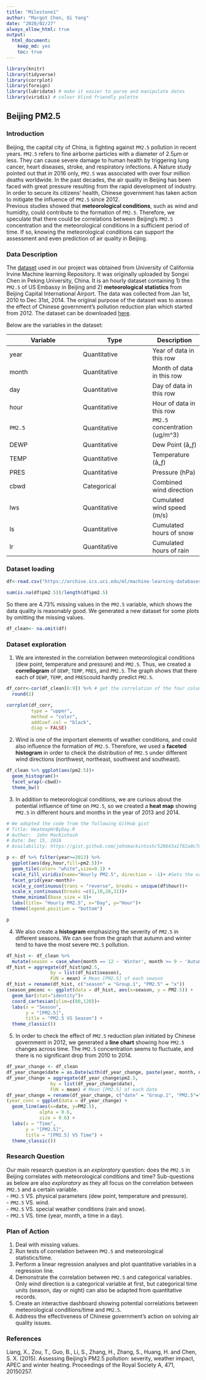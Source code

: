 ```yaml
---
title: "Milestone1"
author: "Margot Chen, Qi Yang"
date: "2020/02/27"
always_allow_html: true
output: 
  html_document:
    keep_md: yes
    toc: true
---
```


```r
library(knitr)
library(tidyverse)
library(corrplot)
library(foreign)
library(lubridate) # make it easier to parse and manipulate dates
library(viridis) # colour blind friendly palette
```

## Beijing PM2.5   
### Introduction  
Beijing, the capital city of China, is fighting against `PM2.5` pollution in recent years. `PM2.5` refers to fine airborne particles with a diameter of 2.5μm or less. They can cause severe damage to human health by triggering lung cancer, heart diseases, stroke, and respiratory infections. A Nature study pointed out that in 2016 only, `PM2.5` was associated with over four million deaths worldwide. In the past decades, the air quality in Beijing has been faced with great pressure resulting from the rapid development of industry. In order to secure its citizens’ health, Chinese government has taken action to mitigate the influence of `PM2.5` since 2012.      
Previous studies showed that __meteorological conditions__, such as wind and humidity, could contribute to the formation of `PM2.5`. Therefore, we speculate that there could be correlations between Beijing’s `PM2.5` concentration and the meteorological conditions in a sufficient period of time. If so, knowing the meteorological conditions can support the assessment and even prediction of air quality in Beijing. 
 
### Data Description  
The [dataset](https://archive.ics.uci.edu/ml/datasets/Beijing+PM2.5+Data#) used in our project was obtained from University of California Irvine Machine learning Repository. It was originally uploaded by Songxi Chen in Peking University, China. It is an hourly dataset containing 1) the `PM2.5` of US Embassy in Beijing and 2) __meteorological statistics__ from Beijing Capital International Airport. The data was collected from Jan 1st, 2010 to Dec 31st, 2014. The original purpose of the dataset was to assess the effect of Chinese government’s pollution reduction plan which started from 2012. The dataset can be downloaded [here](https://archive.ics.uci.edu/ml/machine-learning-databases/00381/PRSA_data_2010.1.1-2014.12.31.csv).     

Below are the variables in the dataset:    

| Variable          | Type             | Description | 
|-------------------|------------------|-------------|
| year              | Quantitative     |Year of data in this row|
| month             | Quantitative     |Month of data in this row|
| day               | Quantitative     |Day of data in this row|
| hour              | Quantitative     |Hour of data in this row|
| `PM2.5`             | Quantitative     |`PM2.5` concentration (ug/m^3)|
| DEWP              | Quantitative     |Dew Point (â„ƒ)|
| TEMP              | Quantitative     |Temperature (â„ƒ)|
| PRES              | Quantitative     |Pressure (hPa)|
| cbwd              | Categorical      |Combined wind direction|
| lws               | Quantitative     |Cumulated wind speed (m/s)|
| ls                | Quantitative     |Cumulated hours of snow|
| lr                | Quantitative     |Cumulated hours of rain|

### Dataset loading

```r
df<-read.csv("https://archive.ics.uci.edu/ml/machine-learning-databases/00381/PRSA_data_2010.1.1-2014.12.31.csv")
```

```r
sum(is.na(df$pm2.5))/length(df$pm2.5)
```

So there are 4.73% missing values in the `PM2.5` variable, which shows the data quality is reasonably good. We generated a new dataset for some plots by omitting the missing values.

```r
df_clean<- na.omit(df)
```

### Dataset exploration   
1.	We are interested in the correlation between meteorological conditions (dew point, temperature and pressure) and `PM2.5`. Thus, we created a __correllogram__ of `DEWP`, `TEMP`, `PRES`, and `PM2.5`. The graph shows that there each of `DEWP`, `TEMP`, and `PRES`could hardly predict `PM2.5`.

```r
df_corr<-cor(df_clean[6:9]) %>% # get the correlation of the four columns DEWP, TEMP, PRES, and PM2.5 against each other.
  round(2)

corrplot(df_corr,
         type = "upper",
         method = "color",
         addCoef.col = "black",
         diag = FALSE)
```

2.	Wind is one of the important elements of weather conditions, and could also influence the formation of `PM2.5`. Therefore, we used a __faceted histogram__ in order to check the distribution of `PM2.5` under different wind directions (northwest, northeast, southwest and southeast).

```r
df_clean %>% ggplot(aes(pm2.5))+
  geom_histogram()+
  facet_wrap(~cbwd)+
  theme_bw()
```


3.	In addition to meteorological conditions, we are curious about the potential influence of time on `PM2.5`, so we created a __heat map__ showing `PM2.5` in different hours and months in the year of 2013 and 2014. 
```r
# We adopted the code from the following GitHub gist
# Title: HeatmapHrByDay.R
# Author:  John MacKintosh
# Date: Dec 15, 2016
# Availability: https://gist.github.com/johnmackintosh/520643a1f82a0c7df00cf949ba98a4e9#file-heatmaphrbyday-r

p <- df %>% filter(year>=2013) %>% 
  ggplot(aes(day,hour,fill=pm2.5))+
  geom_tile(color= "white",size=0.1) +
  scale_fill_viridis(name="Hourly PM2.5", direction = -1)+ #Sets the order of colours in the scale reverse
  facet_grid(year~month)+
  scale_y_continuous(trans = "reverse", breaks = unique(df$hour))+
  scale_x_continuous(breaks =c(1,10,20,31))+
  theme_minimal(base_size = 8)+
  labs(title= "Hourly PM2.5", x="Day", y="Hour")+
  theme(legend.position = "bottom")

p
```

4.	We also create a __histogram__ emphasizing the severity of `PM2.5` in different seasons. We can see from the graph that autumn and winter tend to have the most severe `PM2.5` pollution.    
```r
df_hist <- df_clean %>% 
  mutate(season = case_when(month == 12 ~ 'Winter', month >= 9 ~ 'Autumn', month >= 6 ~ 'Summer', month >= 3 ~ 'Spring',TRUE ~ 'Winter'))  # Group dates to seasons
df_hist = aggregate(df_hist$pm2.5,
                by = list(df_hist$season),
                FUN = mean) # Mean [PM2.5] of each season
df_hist = rename(df_hist, c("season" = "Group.1", "PM2.5" = "x")) 
(season_pmconc <- ggplot(data = df_hist, aes(x=season, y = PM2.5)) +
  geom_bar(stat="identity")+
  coord_cartesian(ylim=c(80,120))+
  labs(x = "Season", 
       y = "[PM2.5]",
       title = "PM2.5 VS Season") +
  theme_classic()) 
```

5.	In order to check the effect of `PM2.5` reduction plan initiated by Chinese government in 2012, we generated a __line chart__ showing how `PM2.5` changes across time. The `PM2.5` concentration seems to fluctuate, and there is no significant drop from 2010 to 2014.     

```r
df_year_change <- df_clean
df_year_change$date = as.Date(with(df_year_change, paste(year, month, day,sep="-")), "%Y-%m-%d") # Combine day, month and year to date
df_year_change = aggregate(df_year_change$pm2.5,
                by = list(df_year_change$date),
                FUN = mean) # Mean [PM2.5] of each date
df_year_change = rename(df_year_change, c("date" = "Group.1", "PM2.5"="x"))
(year_conc = ggplot(data = df_year_change) +
  geom_line(aes(x=date, y=PM2.5), 
            alpha = 0.6,
            size = 0.6) +
  labs(x = "Time", 
       y = "[PM2.5]",
       title = "[PM2.5] VS Time") +
  theme_classic())
```

### Research Question    
Our main research question is an _exploratory_ question: does the `PM2.5` in Beijing correlates with meteorological conditions and time? Sub-questions as below are also _exploratory_ as they all focus on the correlation between `PM2.5` and a certain variable.    
-	`PM2.5` VS. physical parameters (dew point, temperature and pressure).    
-	`PM2.5` VS. wind.     
-	`PM2.5` VS. special weather conditions (rain and snow).     
-	`PM2.5` VS. time (year, month, a time in a day).    

### Plan of Action   
1.	Deal with missing values.
2.	Run tests of correlation between `PM2.5` and meteorological statistics/time.
3.	Perform a linear regression analyses and plot quantitative variables in a regression line.
4.	Demonstrate the correlation between `PM2.5` and categorical variables. Only wind direction is a categorical variable at first, but categorical time units (season, day or night) can also be adapted from quantitative records.
5.	Create an interactive dashboard showing potential correlations between meteorological conditions/time and `PM2.5`.
6.	Address the effectiveness of Chinese government’s action on solving air quality issues.

### References
Liang, X., Zou, T., Guo, B., Li, S., Zhang, H., Zhang, S., Huang, H. and Chen, S. X. (2015). Assessing Beijing's PM2.5 pollution: severity, weather impact, APEC and winter heating. Proceedings of the Royal Society A, 471, 20150257.
